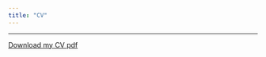 ```yaml
---
title: "CV"
---
```



------------------------------------------------------------------------


[Download my CV pdf](https://raw.githubusercontent.com/W-Pohlmeier/WP-Website/main/CV_Pohlmeier_2023_04.pdf)

